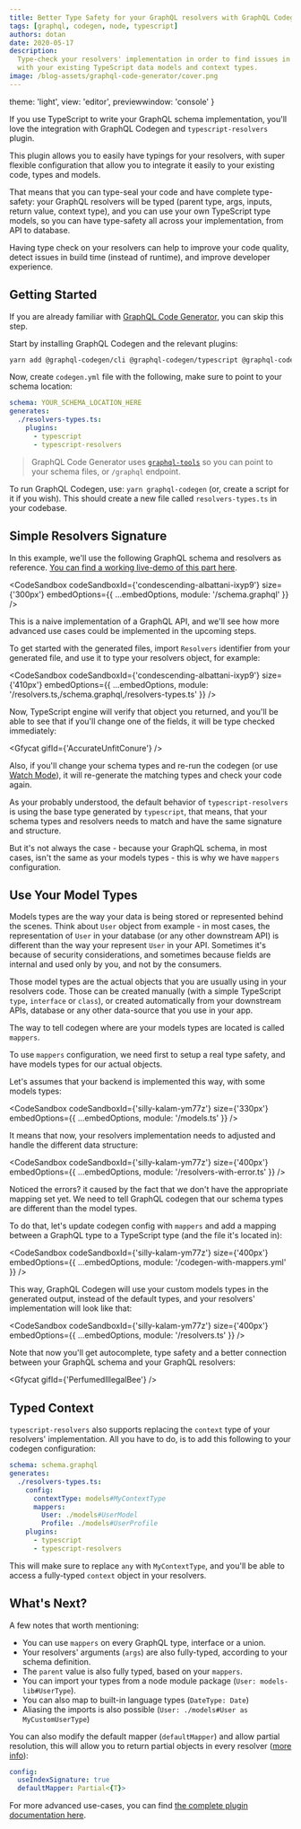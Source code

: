 ```yaml
---
title: Better Type Safety for your GraphQL resolvers with GraphQL Codegen
tags: [graphql, codegen, node, typescript]
authors: dotan
date: 2020-05-17
description:
  Type-check your resolvers' implementation in order to find issues in build-time. Simply integrate
  with your existing TypeScript data models and context types.
image: /blog-assets/graphql-code-generator/cover.png
---
```


  theme: 'light',
  view: 'editor',
  previewwindow: 'console'
}

If you use TypeScript to write your GraphQL schema implementation, you'll love the integration with
GraphQL Codegen and `typescript-resolvers` plugin.

This plugin allows you to easily have typings for your resolvers, with super flexible configuration
that allow you to integrate it easily to your existing code, types and models.

That means that you can type-seal your code and have complete type-safety: your GraphQL resolvers
will be typed (parent type, args, inputs, return value, context type), and you can use your own
TypeScript type models, so you can have type-safety all across your implementation, from API to
database.

Having type check on your resolvers can help to improve your code quality, detect issues in build
time (instead of runtime), and improve developer experience.

## Getting Started

If you are already familiar with [GraphQL Code Generator](http://graphql-code-generator.com), you
can skip this step.

Start by installing GraphQL Codegen and the relevant plugins:

```sh
yarn add @graphql-codegen/cli @graphql-codegen/typescript @graphql-codegen/typescript-resolvers
```

Now, create `codegen.yml` file with the following, make sure to point to your schema location:

```yaml
schema: YOUR_SCHEMA_LOCATION_HERE
generates:
  ./resolvers-types.ts:
    plugins:
      - typescript
      - typescript-resolvers
```

> GraphQL Code Generator uses [`graphql-tools`](http://graphql-tools.com) so you can point to your
> schema files, or `/graphql` endpoint.

To run GraphQL Codegen, use: `yarn graphql-codegen` (or, create a script for it if you wish). This
should create a new file called `resolvers-types.ts` in your codebase.

## Simple Resolvers Signature

In this example, we'll use the following GraphQL schema and resolvers as reference.
[You can find a working live-demo of this part here](https://codesandbox.io/s/condescending-albattani-ixyp9?file=/resolvers.ts).

<CodeSandbox
  codeSandboxId={'condescending-albattani-ixyp9'}
  size={'300px'}
  embedOptions={{ ...embedOptions, module: '/schema.graphql' }}
/>

This is a naive implementation of a GraphQL API, and we'll see how more advanced use cases could be
implemented in the upcoming steps.

To get started with the generated files, import `Resolvers` identifier from your generated file, and
use it to type your resolvers object, for example:

<CodeSandbox
  codeSandboxId={'condescending-albattani-ixyp9'}
  size={'410px'}
  embedOptions={{
    ...embedOptions,
    module: '/resolvers.ts,/schema.graphql,/resolvers-types.ts'
  }}
/>

Now, TypeScript engine will verify that object you returned, and you'll be able to see that if
you'll change one of the fields, it will be type checked immediately:

<Gfycat gifId={'AccurateUnfitConure'} />

Also, if you'll change your schema types and re-run the codegen (or use
[Watch Mode](https://graphql-code-generator.com/docs/getting-started/development-workflow#watch-mode)),
it will re-generate the matching types and check your code again.

As your probably understood, the default behavior of `typescript-resolvers` is using the base type
generated by `typescript`, that means, that your schema types and resolvers needs to match and have
the same signature and structure.

But it's not always the case - because your GraphQL schema, in most cases, isn't the same as your
models types - this is why we have `mappers` configuration.

## Use Your Model Types

Models types are the way your data is being stored or represented behind the scenes. Think about
`User` object from example - in most cases, the representation of `User` in your database (or any
other downstream API) is different than the way your represent `User` in your API. Sometimes it's
because of security considerations, and sometimes because fields are internal and used only by you,
and not by the consumers.

Those model types are the actual objects that you are usually using in your resolvers code. Those
can be created manually (with a simple TypeScript `type`, `interface` or `class`), or created
automatically from your downstream APIs, database or any other data-source that you use in your app.

The way to tell codegen where are your models types are located is called `mappers`.

To use `mappers` configuration, we need first to setup a real type safety, and have models types for
our actual objects.

Let's assumes that your backend is implemented this way, with some models types:

<CodeSandbox
  codeSandboxId={'silly-kalam-ym77z'}
  size={'330px'}
  embedOptions={{ ...embedOptions, module: '/models.ts' }}
/>

It means that now, your resolvers implementation needs to adjusted and handle the different data
structure:

<CodeSandbox
  codeSandboxId={'silly-kalam-ym77z'}
  size={'400px'}
  embedOptions={{ ...embedOptions, module: '/resolvers-with-error.ts' }}
/>

Noticed the errors? it caused by the fact that we don't have the appropriate mapping set yet. We
need to tell GraphQL codegen that our schema types are different than the model types.

To do that, let's update codegen config with `mappers` and add a mapping between a GraphQL type to a
TypeScript type (and the file it's located in):

<CodeSandbox
  codeSandboxId={'silly-kalam-ym77z'}
  size={'400px'}
  embedOptions={{ ...embedOptions, module: '/codegen-with-mappers.yml' }}
/>

This way, GraphQL Codegen will use your custom models types in the generated output, instead of the
default types, and your resolvers' implementation will look like that:

<CodeSandbox
  codeSandboxId={'silly-kalam-ym77z'}
  size={'400px'}
  embedOptions={{ ...embedOptions, module: '/resolvers.ts' }}
/>

Note that now you'll get autocomplete, type safety and a better connection between your GraphQL
schema and your GraphQL resolvers:

<Gfycat gifId={'PerfumedIllegalBee'} />

## Typed Context

`typescript-resolvers` also supports replacing the `context` type of your resolvers' implementation.
All you have to do, is to add this following to your codegen configuration:

```yaml
schema: schema.graphql
generates:
  ./resolvers-types.ts:
    config:
      contextType: models#MyContextType
      mappers:
        User: ./models#UserModel
        Profile: ./models#UserProfile
    plugins:
      - typescript
      - typescript-resolvers
```

This will make sure to replace `any` with `MyContextType`, and you'll be able to access a
fully-typed `context` object in your resolvers.

## What's Next?

A few notes that worth mentioning:

- You can use `mappers` on every GraphQL type, interface or a union.
- Your resolvers' arguments (`args`) are also fully-typed, according to your schema definition.
- The `parent` value is also fully typed, based on your `mappers`.
- You can import your types from a node module package (`User: models-lib#UserType`).
- You can also map to built-in language types (`DateType: Date`)
- Aliasing the imports is also possible (`User: ./models#User as MyCustomUserType`)

You can also modify the default mapper (`defaultMapper`) and allow partial resolution, this will
allow you to return partial objects in every resolver
([more info](https://github.com/dotansimha/graphql-code-generator/issues/1133#issuecomment-456812621)):

```yaml
config:
  useIndexSignature: true
  defaultMapper: Partial<{T}>
```

For more advanced use-cases, you can find
[the complete plugin documentation here](https://graphql-code-generator.com/docs/plugins/typescript-resolvers/#configuration).
